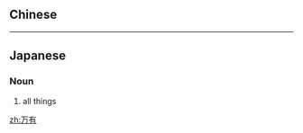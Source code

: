 {{also|萬有}}
==Chinese==
{{zh-see|萬有}}

----

==Japanese==
{{ja-kanjitab|ばん|ゆう|yomi=on}}

===Noun===
{{ja-noun|ばんゆう|kyu=萬有}}

# all things

[[zh:万有]]